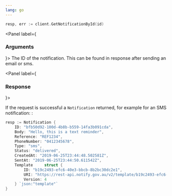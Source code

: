 ```yaml
---
lang: go
---
```

```go
resp, err := client.GetNotificationById(id)
```


<Panel label={<H3 appearAs={H5}>Arguments</H3>}>
  <Parameters>
    <Parameter required name="id" kind="String">
      The ID of the notification. This can be found in response after sending an email or sms.
    </Parameter>
  </Parameters>
</Panel>

<Panel label={<H3 appearAs={H5}>Response</H3>}>

If the request is successful a `Notification` returned, for example for an SMS notification:
:

```go
resp := Notification {
	ID: "bfb50d92-100d-4b8b-b559-14fa3b091cda",
	Body: "Hello, this is a text reminder",
	Reference: "REF1234",
	PhoneNumber: "0412345678",
	Type: "sms",
	Status: "delivered",
	CreatedAt: "2019-06-25T23:44:48.502581Z",
	SentAt: "2019-06-25T23:44:50.611542Z",
	Template     struct {
		ID: "b19c2493-efc6-40e3-bbcb-8b2bc30dc2e1",
		URI: "https://rest-api.notify.gov.au/v2/template/b19c2493-efc6-40e3-bbcb-8b2bc30dc2e1/version/4",
		Version: 4
	} `json:"template"`
}
```
</Panel>

